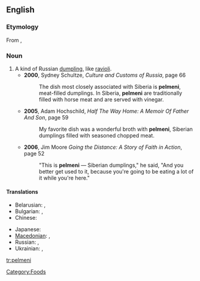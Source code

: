 ==English==

===Etymology===
From {{etyl|ru}} {{term|пельмени||tr=pel'méni|lang=ru|sc=Cyrl}}, {{singular}} {{term|пельмень||tr=pel'mén'|lang=ru|sc=Cyrl}}

===Noun===
{{en-noun}}

# A kind of Russian [[dumpling]], like [[ravioli]].
#*'''2000''', Sydney Schultze, ''Culture and Customs of Russia'', page 66
#*:The dish most closely associated with Siberia is '''pelmeni''', meat-filled dumplings. In Siberia, '''pelmeni''' are traditionally filled with horse meat and are served with vinegar.
#*'''2005''', Adam Hochschild, ''Half The Way Home: A Memoir Of Father And Son'', page 59
#*:My favorite dish was a wonderful broth with '''pelmeni''', Siberian dumplings filled with seasoned chopped meat.
#*'''2006''', Jim Moore ''Going the Distance: A Story of Faith in Action'', page 52
#*:"This is '''pelmeni''' — Siberian dumplings," he said, "And you better get used to it, because you're going to be eating a lot of it while you're here."

====Translations====
{{trans-top|Russian dumplings}}
* Belarusian: {{t|be|пяльмень|m|tr=pjal'mén'|sc=Cyrl}}, {{qualifier|usually plural}} {{t|be|пяльмені|m|p|tr=pjal'méni|sc=Cyrl}}
* Bulgarian: {{t|bg|пелмен|m|tr=pelmén|sc=Cyrl}}, {{qualifier|usually plural}} {{t|bg|пелмени|m|p|tr=pelméni|sc=Cyrl}}
* Chinese:
*: {{trreq|Mandarin}}
{{trans-mid}}
* Japanese: {{t|ja|ペリメニ|tr=perimeni|sc=Jpan}}
* [[Macedonian]]: {{t|mk|пелмен|m|tr=pelmén|sc=Cyrl}}, {{qualifier|usually plural}} {{t|mk|пелмени|m|p|tr=pelméni|sc=Cyrl}}
* Russian: {{t|ru|пельмень|m|tr=pel'mén'|sc=Cyrl}}, {{qualifier|usually plural}} {{t|ru|пельмени|m|p|tr=pel'méni|sc=Cyrl}}
* Ukrainian: {{t|uk|пельмень|m|tr=pel'mén'|sc=Cyrl}}, {{qualifier|usually plural}} {{t|uk|пельмені|m|p|tr=pel'méni|sc=Cyrl}}
{{trans-bottom}}

[[Category:Foods]]

[[tr:pelmeni]]